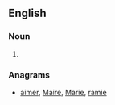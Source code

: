 ==English==

===Noun===
{{en-noun}}

# {{obsolete spelling of|[[army]]}}

===Anagrams===
* [[aimer#English|aimer]], [[Maire#English|Maire]], [[Marie#English|Marie]], [[ramie#English|ramie]]